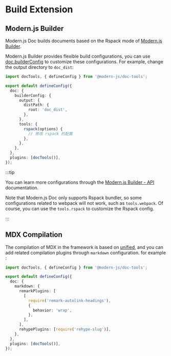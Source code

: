 # Build Extension

## Modern.js Builder

Modern.js Doc builds documents based on the Rspack mode of [Modern.js Builder](https://modernjs.dev/builder/en/).

Modern.js Builder provides flexible build configurations, you can use [doc.builderConfig](/api/config-build.html#builderconfig) to customize these configurations. For example, change the output directory to `doc_dist`:

```ts title="modern.config.ts"
import docTools, { defineConfig } from '@modern-js/doc-tools';

export default defineConfig({
  doc: {
    builderConfig: {
      output: {
        distPath: {
          root: 'doc_dist',
        },
      },
      tools: {
        rspack(options) {
          // 修改 rspack 的配置
        },
      },
    },
  },
  plugins: [docTools()],
});
```

:::tip

You can learn more configurations through the [Modern.js Builder - API](https://modernjs.dev/builder/en/api/index.html) documentation.

Note that Modern.js Doc only supports Rspack bundler, so some configurations related to webpack will not work, such as `tools.webpack`. Of course, you can use the `tools.rspack` to customize the Rspack config.

:::

## MDX Compilation

The compilation of MDX in the framework is based on [unified](https://github.com/unifiedjs/unified), and you can add related compilation plugins through `markdown` configuration. for example
:

```ts title="modern.config.ts"
import docTools, { defineConfig } from '@modern-js/doc-tools';

export default defineConfig({
  doc: {
    markdown: {
      remarkPlugins: [
        [
          require('remark-autolink-headings'),
          {
            behavior: 'wrap',
          },
        ],
      ],
      rehypePlugins: [require('rehype-slug')],
    },
  },
  plugins: [docTools()],
});
```
